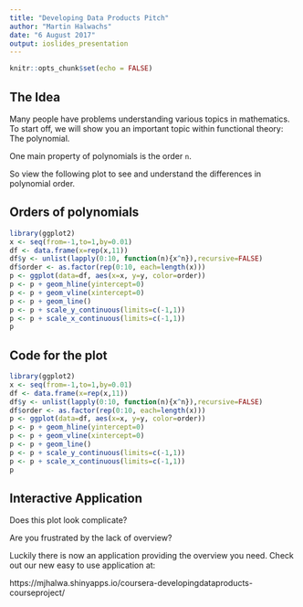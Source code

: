 ```yaml
---
title: "Developing Data Products Pitch"
author: "Martin Halwachs"
date: "6 August 2017"
output: ioslides_presentation
---
```


```r
knitr::opts_chunk$set(echo = FALSE)
```

## The Idea
Many people have problems understanding various topics in mathematics. To start off, we will show you an important topic within functional theory: The polynomial.

One main property of polynomials is the order `n`.

So view the following plot to see and understand the differences in polynomial order.

## Orders of polynomials
```r
library(ggplot2)
x <- seq(from=-1,to=1,by=0.01)
df <- data.frame(x=rep(x,11))
df$y <- unlist(lapply(0:10, function(n){x^n}),recursive=FALSE)
df$order <- as.factor(rep(0:10, each=length(x)))
p <- ggplot(data=df, aes(x=x, y=y, color=order))
p <- p + geom_hline(yintercept=0)
p <- p + geom_vline(xintercept=0)
p <- p + geom_line()
p <- p + scale_y_continuous(limits=c(-1,1))
p <- p + scale_x_continuous(limits=c(-1,1))
p
```

## Code for the plot
```r
library(ggplot2)
x <- seq(from=-1,to=1,by=0.01)
df <- data.frame(x=rep(x,11))
df$y <- unlist(lapply(0:10, function(n){x^n}),recursive=FALSE)
df$order <- as.factor(rep(0:10, each=length(x)))
p <- ggplot(data=df, aes(x=x, y=y, color=order))
p <- p + geom_hline(yintercept=0)
p <- p + geom_vline(xintercept=0)
p <- p + geom_line()
p <- p + scale_y_continuous(limits=c(-1,1))
p <- p + scale_x_continuous(limits=c(-1,1))
p
```

## Interactive Application

Does this plot look complicate?

Are you frustrated by the lack of overview?

Luckily there is now an application providing the overview you need. Check out our new easy to use application at:

https://mjhalwa.shinyapps.io/coursera-developingdataproducts-courseproject/

